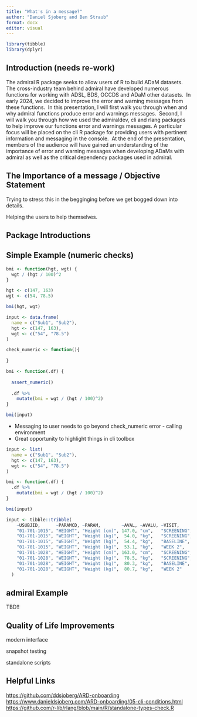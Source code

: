 ```yaml
---
title: "What's in a message?"
author: "Daniel Sjoberg and Ben Straub"
format: docx
editor: visual
---
```


```r
library(tibble)
library(dplyr)
```

## Introduction (needs re-work)

The admiral R package seeks to allow users of R to build ADaM datasets.  The cross-industry team behind admiral have developed numerous functions for working with ADSL, BDS, OCCDS and ADaM other datasets.  In early 2024, we decided to improve the error and warning messages from these functions.  In this presentation, I will first walk you through when and why admiral functions produce error and warnings messages.  Second, I will walk you through how we used the admiraldev, cli and rlang packages to help improve our functions error and warnings messages. A particular focus will be placed on the cli R package for providing users with pertinent information and messaging in the console.  At the end of the presentation, members of the audience will have gained an understanding of the importance of error and warning messages when developing ADaMs with admiral as well as the critical dependency packages used in admiral.

## The Importance of a message / Objective Statement

Trying to stress this in the begginging before we get bogged down into details.

Helping the users to help themselves.

## Package Introductions

## Simple Example (numeric checks)

```r
bmi <- function(hgt, wgt) {
  wgt / (hgt / 100)^2
}

hgt <- c(147, 163)
wgt <- c(54, 78.5)

bmi(hgt, wgt)
```

```r
input <- data.frame(
  name = c("Sub1", "Sub2"),
  hgt <- c(147, 163),
  wgt <- c("54", "78.5")
)

check_numeric <- function(){
  
}

bmi <- function(.df) {
  
  assert_numeric()
  
  .df %>% 
    mutate(bmi = wgt / (hgt / 100)^2)
}

bmi(input)
```


* Messaging to user needs to go beyond check_numeric error - calling environment
* Great opportunity to highlight things in cli toolbox

```r
input <- list(
  name = c("Sub1", "Sub2"),
  hgt <- c(147, 163),
  wgt <- c("54", "78.5")
)

bmi <- function(.df) {
  .df %>% 
    mutate(bmi = wgt / (hgt / 100)^2)
}

bmi(input)
``` 

```r
input <- tibble::tribble(
    ~USUBJID,      ~PARAMCD, ~PARAM,        ~AVAL, ~AVALU, ~VISIT,
    "01-701-1015", "HEIGHT", "Height (cm)", 147.0, "cm",   "SCREENING",
    "01-701-1015", "WEIGHT", "Weight (kg)",  54.0, "kg",   "SCREENING",
    "01-701-1015", "WEIGHT", "Weight (kg)",  54.4, "kg",   "BASELINE",
    "01-701-1015", "WEIGHT", "Weight (kg)",  53.1, "kg",   "WEEK 2",
    "01-701-1028", "HEIGHT", "Height (cm)", 163.0, "cm",   "SCREENING",
    "01-701-1028", "WEIGHT", "Weight (kg)",  78.5, "kg",   "SCREENING",
    "01-701-1028", "WEIGHT", "Weight (kg)",  80.3, "kg",   "BASELINE",
    "01-701-1028", "WEIGHT", "Weight (kg)",  80.7, "kg",   "WEEK 2"
  )
```

## admiral Example

TBD!!





## Quality of Life Improvements

modern interface

snapshot testing

standalone scripts

## Helpful Links 

<https://github.com/ddsjoberg/ARD-onboarding> <https://www.danieldsjoberg.com/ARD-onboarding/05-cli-conditions.html> <https://github.com/r-lib/rlang/blob/main/R/standalone-types-check.R>
